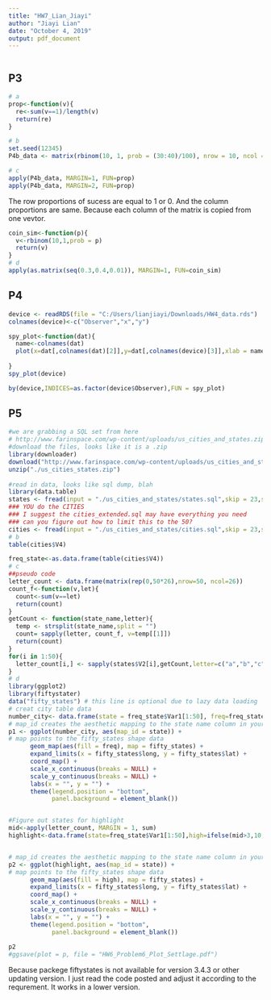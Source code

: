 ```yaml
---
title: "HW7_Lian_Jiayi"
author: "Jiayi Lian"
date: "October 4, 2019"
output: pdf_document
---
```


```r

```

## P3
```r
# a
prop<-function(v){
  re<-sum(v==1)/length(v)
  return(re)
}

# b
set.seed(12345)
P4b_data <- matrix(rbinom(10, 1, prob = (30:40)/100), nrow = 10, ncol = 10, byrow = FALSE)

# c
apply(P4b_data, MARGIN=1, FUN=prop)
apply(P4b_data, MARGIN=2, FUN=prop)
```

The row proportions of sucess are equal to 1 or 0. And the column proportions are same.
Because each column of the matrix is copied from one vevtor.

```r
coin_sim<-function(p){
  v<-rbinom(10,1,prob = p)
  return(v)
}
# d
apply(as.matrix(seq(0.3,0.4,0.01)), MARGIN=1, FUN=coin_sim)

```

## P4
```r
device <- readRDS(file = "C:/Users/lianjiayi/Downloads/HW4_data.rds")
colnames(device)<-c("Observer","x","y")

spy_plot<-function(dat){
  name<-colnames(dat)
  plot(x=dat[,colnames(dat)[2]],y=dat[,colnames(device)[3]],xlab = name[2], ylab = name[3])
  
}
spy_plot(device)

by(device,INDICES=as.factor(device$Observer),FUN = spy_plot)
```

## P5
```r
#we are grabbing a SQL set from here
# http://www.farinspace.com/wp-content/uploads/us_cities_and_states.zip
#download the files, looks like it is a .zip
library(downloader)
download("http://www.farinspace.com/wp-content/uploads/us_cities_and_states.zip",dest="us_cities_states.zip")
unzip("./us_cities_states.zip")
    
#read in data, looks like sql dump, blah
library(data.table)
states <- fread(input = "./us_cities_and_states/states.sql",skip = 23,sep = "'", sep2 = ",", header = F, select = c(2,4))
### YOU do the CITIES
### I suggest the cities_extended.sql may have everything you need
### can you figure out how to limit this to the 50?
cities <- fread(input = "./us_cities_and_states/cities.sql",skip = 23,sep = "'", sep2 = ",", header = F, select = c(2,4))
# b
table(cities$V4)

freq_state<-as.data.frame(table(cities$V4))
# c
##pseudo code
letter_count <- data.frame(matrix(rep(0,50*26),nrow=50, ncol=26))
count_f<-function(v,let){
  count<-sum(v==let)
  return(count)
}
getCount <- function(state_name,letter){
  temp <- strsplit(state_name,split = "")
  count= sapply(letter, count_f, v=temp[[1]])
  return(count)
}
for(i in 1:50){
  letter_count[i,] <- sapply(states$V2[i],getCount,letter=c("a","b","c","d","e","f","g","h","i","j","k","l","m","n","o","p","q","r","s","t","u","v","w","x","y","z"))
}
# d
library(ggplot2)
library(fiftystater)
data("fifty_states") # this line is optional due to lazy data loading
# creat city table data
number_city<- data.frame(state = freq_state$Var1[1:50], freq=freq_state$Freq)
# map_id creates the aesthetic mapping to the state name column in your data
p1 <- ggplot(number_city, aes(map_id = state)) + 
# map points to the fifty_states shape data
      geom_map(aes(fill = freq), map = fifty_states) + 
      expand_limits(x = fifty_states$long, y = fifty_states$lat) +
      coord_map() +
      scale_x_continuous(breaks = NULL) + 
      scale_y_continuous(breaks = NULL) +
      labs(x = "", y = "") +
      theme(legend.position = "bottom", 
            panel.background = element_blank())


#Figure out states for highlight
mid<-apply(letter_count, MARGIN = 1, sum)
highlight<-data.frame(state=freq_state$Var1[1:50],high=ifelse(mid>3,10,1))


# map_id creates the aesthetic mapping to the state name column in your data
p2 <- ggplot(highlight, aes(map_id = state)) + 
# map points to the fifty_states shape data
      geom_map(aes(fill = high), map = fifty_states) + 
      expand_limits(x = fifty_states$long, y = fifty_states$lat) +
      coord_map() +
      scale_x_continuous(breaks = NULL) + 
      scale_y_continuous(breaks = NULL) +
      labs(x = "", y = "") +
      theme(legend.position = "bottom", 
            panel.background = element_blank())
    
p2
#ggsave(plot = p, file = "HW6_Problem6_Plot_Settlage.pdf")
```

Because packege fiftystates is not available for version 3.4.3 or other updating version. I just read the code posted and adjust it according to the requrement. It works in a lower version.
